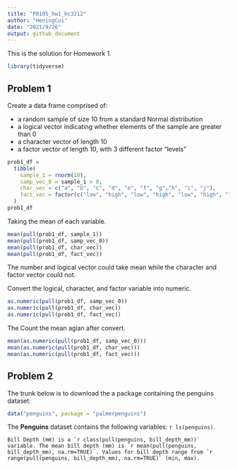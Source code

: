 ```yaml
---
title: "P8105_hw1_hc3212"
author: "HeningCui"
date: "2021/9/26"
output: github_document
---
```


This is the solution for Homework 1.
```r
library(tidyverse)
```

## Problem 1 

Create a data frame comprised of:

* a random sample of size 10 from a standard Normal distribution
* a logical vector indicating whether elements of the sample are greater than 0
* a character vector of length 10
* a factor vector of length 10, with 3 different factor “levels”

```r
prob1_df =
  tibble(
    sample_1 = rnorm(10),
    samp_vec_0 = sample_1 > 0,
    char_vec = c("a", "b", "c", "d", "e", "f", "g","h", "i", "j"),
    fact_vec = factor(c("low", "high", "low", "high", "low", "high", "low", "mid", "mid", "low"))
  )
prob1_df
```

Taking the mean of each variable.
```r
mean(pull(prob1_df, sample_1))
mean(pull(prob1_df, samp_vec_0))
mean(pull(prob1_df, char_vec))
mean(pull(prob1_df, fact_vec))
```

The number and logical vector could take mean while the character and factor vector could not.

Convert the logical, character, and factor variable into numeric.
```r
as.numeric(pull(prob1_df, samp_vec_0))
as.numeric(pull(prob1_df, char_vec))
as.numeric(pull(prob1_df, fact_vec))
```

The
Count the mean agian after convert.
```r
mean(as.numeric(pull(prob1_df, samp_vec_0)))
mean(as.numeric(pull(prob1_df, char_vec)))
mean(as.numeric(pull(prob1_df, fact_vec)))
```

## Problem 2
The trunk below is to download the a package containing the penguins dataset:
```r
data("penguins", package = "palmerpenguins")
```

The **Penguins** dataset contains the following variables: `r ls(penguins)`.

	Bill Depth (mm) is a `r class(pull(penguins, bill_depth_mm))` variable. The mean bill depth (mm) is `r mean(pull(penguins, bill_depth_mm), na.rm=TRUE)`. Values for bill depth range from `r range(pull(penguins, bill_depth_mm), na.rm=TRUE)` (min, max). 
